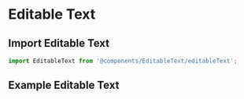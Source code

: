 
<Meta title="Components/FormAndInput/Editable Text Main" component={EditableText} />

  
# Editable Text

## Import Editable Text

```jsx
import EditableText from '@components/EditableText/editableText';

```

## Example Editable Text
<Canvas>
  <EditableText 
  label = 'Example'
  onLabelChange = {console.log}
  canEdit = {true} />
</Canvas>
